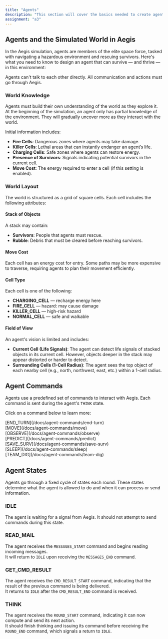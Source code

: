 ```yaml
---
title: "Agents"
description: "This section will cover the basics needed to create agents that work with Aegis."
assignment: "a3"
---
```


## Agents and the Simulated World in Aegis

In the Aegis simulation, agents are members of the elite space force, tasked with navigating a hazardous environment and rescuing survivors.
Here's what you need to know to design an agent that can survive — and thrive — in this environment:

<Admonition variant="info" title="Agent Communication">
  Agents can't talk to each other directly. All communication and actions must go through Aegis.
</Admonition>

### World Knowledge

Agents must build their own understanding of the world as they explore it. At the beginning of the simulation, an agent only has partial
knowledge of the environment. They will gradually uncover more as they interact with the world.

Initial information includes:

- **Fire Cells**: Dangerous zones where agents may take damage.
- **Killer Cells**: Lethal areas that can instantly endanger an agent’s life.
- **Charging Cells**: Safe zones where agents can restore energy.
- **Presence of Survivors**: Signals indicating potential survivors in the current cell.
- **Move Cost**: The energy required to enter a cell (if this setting is enabled). 

### World Layout

The world is structured as a grid of square cells. Each cell includes the following attributes:

#### Stack of Objects

A stack may contain:

- **Survivors**: People that agents must rescue.
- **Rubble**: Debris that must be cleared before reaching survivors.

#### Move Cost

Each cell has an energy cost for entry. Some paths may be more expensive to traverse, requiring agents to plan their movement efficiently.

#### Cell Type

Each cell is one of the following:

- **CHARGING_CELL** — recharge energy here
- **FIRE_CELL** — hazard: may cause damage
- **KILLER_CELL** — high-risk hazard
- **NORMAL_CELL** — safe and walkable

#### Field of View

An agent's vision is limited and includes:

- **Current Cell (Life Signals)**: The agent can detect life signals of stacked objects in its current cell. However, objects deeper in the
stack may appear distorted or harder to detect.
- **Surrounding Cells (1-Cell Radius)**: The agent sees the top object of each nearby cell (e.g., north, northwest, east, etc.) within
a 1-cell radius.

## Agent Commands

Agents use a predefined set of commands to interact with Aegis. Each command is sent during the agent's `THINK` state.

Click on a command below to learn more:

<div className="text-xl mt-8 font-mono">[END_TURN](/docs/agent-commands/end-turn)</div>
<div className="text-xl mt-4 font-mono">[MOVE](/docs/agent-commands/move)</div>
<div className="text-xl mt-4 font-mono">[OBSERVE](/docs/agent-commands/observe)</div>
<div className="text-xl mt-4 font-mono">[PREDICT](/docs/agent-commands/predict)</div>
<div className="text-xl mt-4 font-mono">[SAVE_SURV](/docs/agent-commands/save-surv)</div>
<div className="text-xl mt-4 font-mono">[SLEEP](/docs/agent-commands/sleep)</div>
<div className="text-xl mt-4 font-mono">[TEAM_DIG](/docs/agent-commands/team-dig)</div>

## Agent States

Agents go through a fixed cycle of states each round. These states determine what the agent is allowed to do and when it can process or send information.

<Steps>

### IDLE

The agent is waiting for a signal from Aegis. It should not attempt to send commands during this state.

### READ_MAIL

The agent receives the `MESSAGES_START` command and begins reading incoming messages.  
It will return to `IDLE` upon receiving the `MESSAGES_END` command.

### GET_CMD_RESULT

The agent receives the `CMD_RESULT_START` command, indicating that the result of the previous command is being delivered.  
It returns to `IDLE` after the `CMD_RESULT_END` command is received.

### THINK

The agent receives the `ROUND_START` command, indicating it can now compute and send its next action.  
It should finish thinking and issuing its command before receiving the `ROUND_END` command, which signals a return to `IDLE`.

</Steps>
